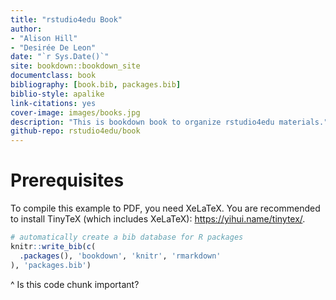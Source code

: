 ```yaml
--- 
title: "rstudio4edu Book"
author: 
- "Alison Hill" 
- "Desirée De Leon"
date: "`r Sys.Date()`"
site: bookdown::bookdown_site
documentclass: book
bibliography: [book.bib, packages.bib]
biblio-style: apalike
link-citations: yes
cover-image: images/books.jpg
description: "This is bookdown book to organize rstudio4edu materials."
github-repo: rstudio4edu/book
---
```


# Prerequisites {-}



To compile this example to PDF, you need XeLaTeX. You are recommended to install TinyTeX (which includes XeLaTeX): <https://yihui.name/tinytex/>.


```r
# automatically create a bib database for R packages
knitr::write_bib(c(
  .packages(), 'bookdown', 'knitr', 'rmarkdown'
), 'packages.bib')
```
^ Is this code chunk important?